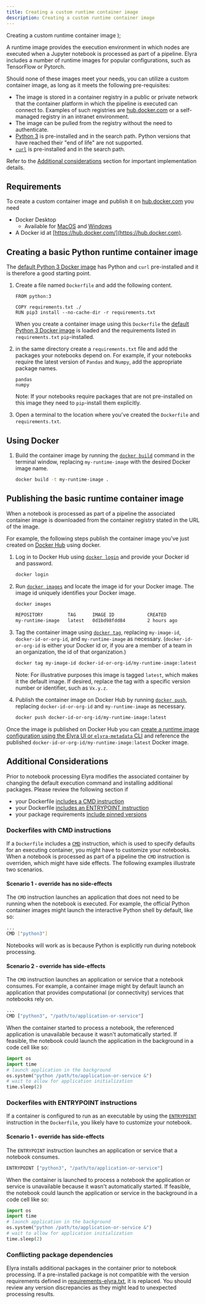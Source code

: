 ```yaml
---
title: Creating a custom runtime container image
description: Creating a custom runtime container image
---
```


  <span>
    Creating a custom runtime container image
  </span>
);

<PageDescription>

A runtime image provides the execution environment in which nodes are executed when a Jupyter notebook is processed as part of a pipeline. Elyra includes a number of runtime images for popular configurations, such as TensorFlow or Pytorch.


</PageDescription>



Should none of these images meet your needs, you can utilize a custom container image, as long as it meets the following pre-requisites:

- The image is stored in a container registry in a public or private network that the container platform in which the pipeline is executed can connect to. Examples of such registries are [hub.docker.com](https://hub.docker.com) or a self-managed registry in an intranet environment.
- The image can be pulled from the registry without the need to authenticate. 
- [Python 3](https://www.python.org/) is pre-installed and in the search path. Python versions that have reached their "end of life" are not supported.
- [`curl`](https://curl.haxx.se/) is pre-installed and in the search path.

Refer to the [Additional considerations](#additional-considerations) section for important implementation details.

## Requirements

To create a custom container image and publish it on [hub.docker.com](https://hub.docker.com) you need

- Docker Desktop
    - Available for [MacOS](https://hub.docker.com/editions/community/docker-ce-desktop-mac) and 
                    [Windows](https://hub.docker.com/editions/community/docker-ce-desktop-windows)
- A Docker id at [https://hub.docker.com/](https://hub.docker.com).

## Creating a basic Python runtime container image

The [default Python 3 Docker image](https://hub.docker.com/_/python) has Python and `curl` pre-installed and it is therefore a good starting point.

1. Create a file named `Dockerfile` and add the following content.

   ```
   FROM python:3

   COPY requirements.txt ./
   RUN pip3 install --no-cache-dir -r requirements.txt
   ```

   When you create a container image using this `Dockerfile` the [default Python 3 Docker image](https://hub.docker.com/_/python) is loaded and the requirements listed in `requirements.txt` `pip`-installed.

1. in the same directory create a `requirements.txt` file and add the packages your notebooks depend on. For example, if your notebooks require the latest version of `Pandas` and `Numpy`,  add the appropriate package names.

   ```
   pandas
   numpy
   ```

   Note: If your notebooks require packages that are not pre-installed on this image they need to `pip`-install them explicitly.

1. Open a terminal to the location where you've created the `Dockerfile` and `requirements.txt`.

## Using Docker

1. Build the container image by running the [`docker build`](https://docs.docker.com/engine/reference/commandline/build/) command in the terminal window, replacing `my-runtime-image` with the desired Docker image name.

   ```bash
   docker build -t my-runtime-image .
   ```

## Publishing the basic runtime container image

When a notebook is processed as part of a pipeline the associated container image is downloaded from the container registry stated in the URL of the image.

For example, the following steps publish the container image you've just created on [Docker Hub](https://hub.docker.com) using docker.

1. Log in to Docker Hub using [`docker login`](https://docs.docker.com/engine/reference/commandline/login/) and provide your Docker id and password.

   ```bash
   docker login
   ```

1. Run [`docker images`](https://docs.docker.com/engine/reference/commandline/images/) and locate the image id for your Docker image. The image id uniquely identifies your Docker image.

    ```bash
    docker images

    REPOSITORY         TAG      IMAGE ID            CREATED             SIZE 
    my-runtime-image   latest   0d1bd98fdd84        2 hours ago         887MB
    ```

1. Tag the container image using [`docker tag`](https://docs.docker.com/engine/reference/commandline/tag/), replacing `my-image-id`, `docker-id-or-org-id`, and `my-runtime-image` as necessary. (`docker-id-or-org-id` is either your Docker id or, if you are a member of a team in an organization, the id of that organization.)

   ```bash
   docker tag my-image-id docker-id-or-org-id/my-runtime-image:latest
   ```

   Note: For illustrative purposes this image is tagged `latest`, which makes it the default image. If desired, replace the tag with a specific version number or identifier, such as `Vx.y.z`.

1. Publish the container image on Docker Hub by running [`docker push`](https://docs.docker.com/engine/reference/commandline/push/), replacing `docker-id-or-org-id` and `my-runtime-image` as necessary.

    ```bash
    docker push docker-id-or-org-id/my-runtime-image:latest
    ```

Once the image is published on Docker Hub you can [create a runtime image configuration using the Elyra UI or `elyra-metadata` CLI](/user_guide/runtime-image-conf.md) and reference the published `docker-id-or-org-id/my-runtime-image:latest` Docker image.

## Additional Considerations

Prior to notebook processing Elyra modifies the associated container by changing the default execution command and installing additional packages.
Please review the following section if

- your Dockerfile [includes a CMD instruction](#dockerfiles-with-cmd-instructions)
- your Dockerfile [includes an ENTRYPOINT instruction](#dockerfiles-with-entrypoint-instructions)
- your package requirements [include pinned versions](#conflicting-package-dependencies)

### Dockerfiles with CMD instructions

If a `Dockerfile` includes a [`CMD`](https://docs.docker.com/engine/reference/builder/#cmd) instruction, which is used to specify defaults for an executing container, you might have to customize your notebooks. When a notebook is processed as part of a pipeline the `CMD` instruction is overriden, which might have side effects. The following examples illustrate two scenarios.

#### Scenario 1 - override has no side-effects

The `CMD` instruction launches an application that does not need to be running when the notebook is executed. For example, the official Python container images might launch the interactive Python shell by default, like so:

```bash
...
CMD ["python3"]
```

Notebooks will work as is because Python is explicitly run during notebook processing.

#### Scenario 2 - override has side-effects

The `CMD` instruction launches an application or service that a notebook consumes. For example, a container image might by default launch an application that provides computational (or connectivity) services that notebooks rely on.

```bash
...
CMD ["python3", "/path/to/application-or-service"]
```

When the container started to process a notebook, the referenced application is unavailable because it wasn't automatically started. If feasible, the notebook could launch the application in the background in a code cell like so:

```python
import os
import time
# launch application in the background
os.system("python /path/to/application-or-service &")
# wait to allow for application initialization
time.sleep(2)
```

### Dockerfiles with ENTRYPOINT instructions

If a container is configured to run as an executable by using the  [`ENTRYPOINT`]( https://docs.docker.com/engine/reference/builder/#entrypoint) instruction in the `Dockerfile`, you likely have to customize your notebook. 

#### Scenario 1 - override has side-effects

The `ENTRYPOINT` instruction launches an application or service that a notebook consumes.

```bash
ENTRYPOINT ["python3", "/path/to/application-or-service"]
```

When the container is launched to process a notebook the application or service is unavailable because it wasn't automatically started. If feasible, the notebook could launch the application or service in the background in a code cell like so:

```python
import os
import time
# launch application in the background
os.system("python /path/to/application-or-service &")
# wait to allow for application initialization
time.sleep(2)
```

### Conflicting package dependencies

Elyra installs additional packages in the container prior to notebook processing. If a pre-installed package is not compatible with the version requirements defined in [requirements-elyra.txt](https://github.com/elyra-ai/elyra/blob/main/etc/generic/requirements-elyra.txt), it is replaced. You should review any version discrepancies as they might lead to unexpected processing results.
